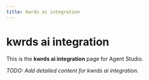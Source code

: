 ```yaml
---
title: kwrds ai integration
---
```


# kwrds ai integration

This is the **kwrds ai integration** page for Agent Studio.

_TODO: Add detailed content for kwrds ai integration._
